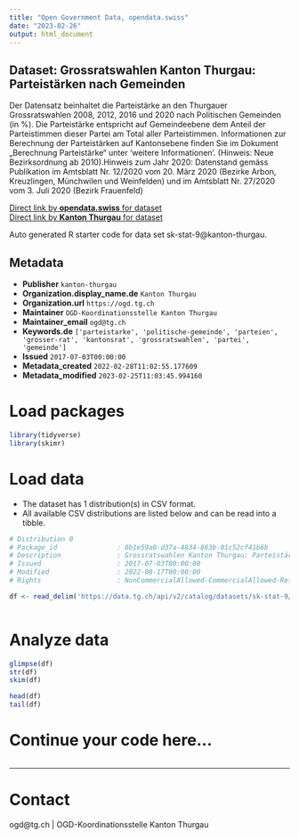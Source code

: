 ```yaml
---
title: "Open Government Data, opendata.swiss"
date: "2023-02-26"
output: html_document
---
```


## Dataset: Grossratswahlen Kanton Thurgau: Parteistärken nach Gemeinden

Der Datensatz beinhaltet die Parteistärke an den Thurgauer Grossratswahlen 2008, 2012, 2016 und 2020 nach Politischen Gemeinden (in %). Die Parteistärke entspricht auf Gemeindeebene dem Anteil der Parteistimmen dieser Partei am Total aller Parteistimmen. 
Informationen zur Berechnung der Parteistärken auf Kantonsebene finden Sie im Dokument „Berechnung Parteistärke“ unter 'weitere Informationen'.
(Hinweis: Neue Bezirksordnung ab 2010).Hinweis zum Jahr 2020: Datenstand gemäss Publikation im Amtsblatt Nr. 12/2020 vom 20. März 2020 (Bezirke Arbon, Kreuzlingen, Münchwilen und Weinfelden) und im Amtsblatt Nr. 27/2020 vom 3. Juli 2020 (Bezirk Frauenfeld)

[Direct link by **opendata.swiss** for dataset](https://opendata.swiss/de/dataset/grossratswahlen-kanton-thurgau-parteistarken-nach-gemeinden)<br>
[Direct link by **Kanton Thurgau** for dataset](https://data.tg.ch/explore/dataset/sk-stat-9/)

Auto generated R starter code for data set sk-stat-9@kanton-thurgau.

## Metadata

- **Publisher** `kanton-thurgau`
- **Organization.display_name.de** `Kanton Thurgau`
- **Organization.url** `https://ogd.tg.ch`
- **Maintainer** `OGD-Koordinationsstelle Kanton Thurgau`
- **Maintainer_email** `ogd@tg.ch`
- **Keywords.de** `['parteistarke', 'politische-gemeinde', 'parteien', 'grosser-rat', 'kantonsrat', 'grossratswahlen', 'partei', 'gemeinde']`
- **Issued** `2017-07-03T00:00:00`
- **Metadata_created** `2022-02-28T11:02:55.177609`
- **Metadata_modified** `2023-02-25T11:03:45.994160`


# Load packages

```r

library(tidyverse)
library(skimr)

```

# Load data

-   The dataset has 1 distribution(s) in CSV format.
-   All available CSV distributions are listed below and can be read into a tibble.

```r

# Distribution 0
# Package_id               : 0b1e59a0-d37a-4834-863b-01c52cf41b6b
# Description              : Grossratswahlen Kanton Thurgau: Parteistärken nach Gemeinden (csv)
# Issued                   : 2017-07-03T00:00:00
# Modified                 : 2022-08-17T00:00:00
# Rights                   : NonCommercialAllowed-CommercialAllowed-ReferenceRequired

df <- read_delim('https://data.tg.ch/api/v2/catalog/datasets/sk-stat-9/exports/csv')



```

# Analyze data

```r

glimpse(df)
str(df)
skim(df)

head(df)
tail(df)

```

# Continue your code here...

```r

```

------------------------------------------------------------------------

# Contact

ogd@tg.ch | OGD-Koordinationsstelle Kanton Thurgau
